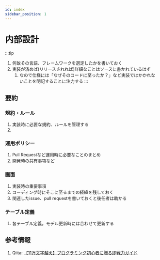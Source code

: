 ```yaml
---
id: index
sidebar_position: 1
---
```

# 内部設計

:::tip
1. 何故その言語、フレームワークを選定したかを書いておく
1. 実装が済めば(リリースされれば)詳細なことはソースに書かれているはず
    1. なので仕様には「なぜそのコードに至ったか？」など実装ではかかれないことを明記することに注力する
:::

## 要約
### 規約・ルール
1. 実装時に必要な規約、ルールを管理する
1. 

### 運用ポリシー
1. Pull Requestなど運用時に必要なことのまとめ
1. 開発時の共有事項など

### 画面
1. 実装時の重要事項
1. コーディング時にそこに至るまでの経緯を残しておく
1. 関連したissue、pull requestを書いておくと後任者は助かる

### テーブル定義
1. 各テーブル定義。モデル更新時には合わせて更新する

## 参考情報
1. Qiita: [【11万文字越え】プログラミング初心者に贈る即戦力ガイド](https://qiita.com/nuco_bk/items/27f5ad03d0c4b41241fc)

